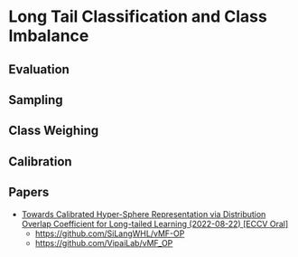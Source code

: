 # Long Tail Classification and Class Imbalance

## Evaluation

## Sampling

## Class Weighing


## Calibration




## Papers

- [Towards Calibrated Hyper-Sphere Representation via Distribution Overlap Coefficient for Long-tailed Learning (2022-08-22) [ECCV Oral]](https://arxiv.org/abs/2208.10043)
  - https://github.com/SiLangWHL/vMF-OP
  - https://github.com/VipaiLab/vMF_OP